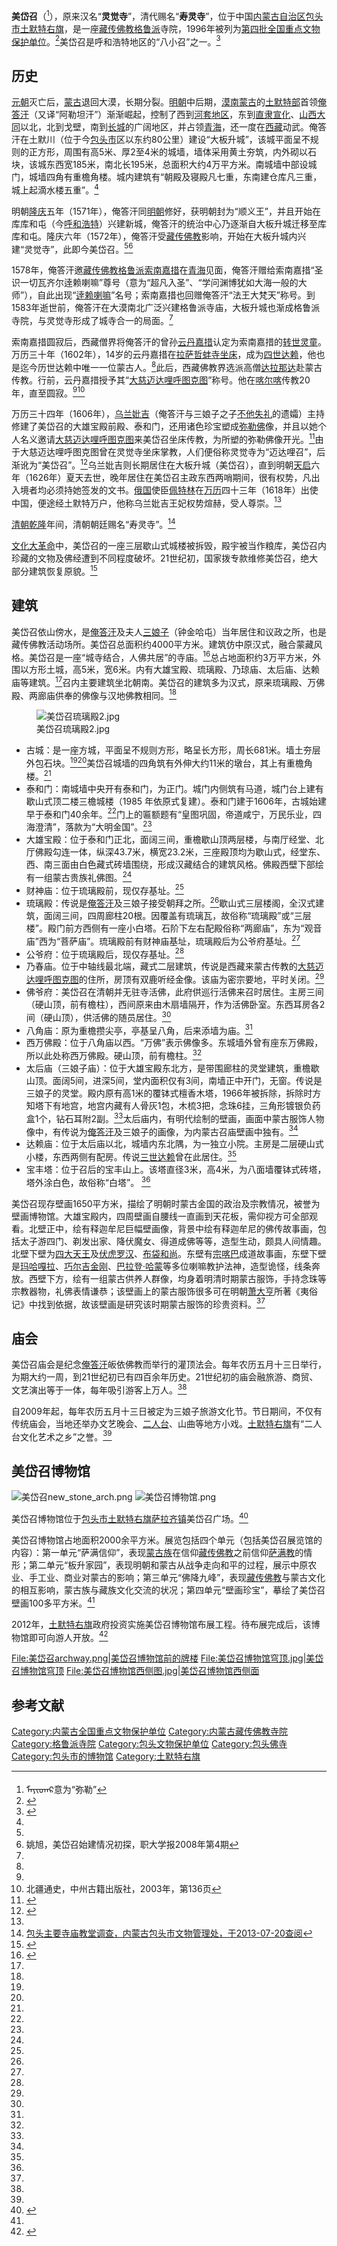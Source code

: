 {{coord|40|36|13|N|110|42|14|E|display=title|scale:10000}}
{{Infobox Tibetan Buddhist monastery
|name =美岱召
|image = 美岱召古城全景沙盘.jpg
|image size = 250px
|alt = 
|caption = 美岱召博物馆内的美岱召全景沙盘
|t=
|w=
|to = 
|ipa={{IPA|}}
|z=
|thdl=
|e=
|tc=美岱召
|s=美岱召
|p=
|m=ᠮᠠᠶᠢᠳᠠᠷ ᠵᠤᠤ
|k=
|pushpin_map = 
|latd =  | latm =  | lats =  | latNS = 
|longd=  | longm= | longs =| longEW = 
|iso_region = 
|map_caption = 
|mapsize = 
|location_country = 中国
|location = {{CHN}}[[内蒙古自治区|内蒙古自治区]][[包头市|包头市]][[土默特右旗|土默特右旗]]
|coordinates_display =
|founded_by = [[俺答汗|俺答汗]]
|date_founded =1572年
|date_renovated =
|sect = [[格鲁派|格鲁派]]
|mather =
|children =
|dedicated_to = 
|tulku =
|head_lama = 
|head_mgh =
|no._of_monks = 
|architecture = 
|festivals =
|footnotes = 
}}
{{文物保护单位
| 级别 = 全国
| 名称 = 美岱召
| 图片 = 
| 所在 = [[内蒙古自治区|内蒙古自治区]][[土默特右旗|土默特右旗]]
| 分类 = 古建筑
| 时代 = [[明朝|明]]
| 编号 = [[第四批全国重点文物保护单位|第四批]]第135项
| 登录 = 1996年11月20日
}}
'''美岱召'''（{{mong|m=ᠮᠠᠶᠢᠳᠠᠷ ᠵᠤᠤ|k=Майдар Зуу}}<ref>ᠮᠠᠶᠢᠳᠠᠷ意为“弥勒”</ref>），原来汉名“'''灵觉寺'''”，清代赐名“'''寿灵寺'''”，位于中国[[内蒙古自治区|内蒙古自治区]][[包头市|包头市]][[土默特右旗|土默特右旗]]，是一座[[藏传佛教|藏传佛教]][[格鲁派|格鲁派]]寺院，1996年被列为[[第四批全国重点文物保护单位|第四批全国重点文物保护单位]]。<ref name=zgmzzjw>{{Cite web |url=http://www.mzb.com.cn/html/report/270623-1.htm |title=“灵觉寺”城寺合一的美岱召，中国民族宗教网，2012-01-14 |access-date=2013-07-19 |archive-date=2013-09-27 |archive-url=https://web.archive.org/web/20130927130143/http://www.mzb.com.cn/html/report/270623-1.htm |dead-url=no }}</ref>美岱召是呼和浩特地区的“八小召”之一。<ref name=bfxb>{{Cite web |url=http://szb.northnews.cn/bfxb/html/2012-03/28/content_916729.htm |title=刘建禄，呼和浩特召庙民谚，北方新报2012年3月28日 |access-date=2013年9月25日 |archive-date=2013年9月27日 |archive-url=https://web.archive.org/web/20130927234132/http://szb.northnews.cn/bfxb/html/2012-03/28/content_916729.htm |dead-url=yes }}</ref>

==历史==
[[元朝|元朝]]灭亡后，[[蒙古|蒙古]]退回大漠，长期分裂。[[明朝|明朝]]中后期，[[漠南蒙古|漠南蒙古]]的[[土默特部|土默特部]]首领[[俺答汗|俺答汗]]（又译“阿勒坦汗”）渐渐崛起，控制了西到[[河套地区|河套地区]]，东到[[直隶|直隶]][[宣府镇|宣化]]、[[山西|山西]][[大同市|大同]]以北，北到戈壁，南到[[长城|长城]]的广阔地区，并占领[[青海|青海]]，还一度在[[西藏|西藏]]动武。俺答汗在土默川（位于今[[包头市|包头市]]区以东约80公里）建设“大板升城”，该城平面呈不规则的正方形，周围有高5米、厚2至4米的城墙，墙体采用黄土夯筑，内外砌以石块，该城东西宽185米，南北长195米，总面积大约4万平方米。南城墙中部设城门，城墙四角有重檐角楼。城内建筑有“朝殿及寝殿凡七重，东南建仓库凡三重，城上起滴水楼五重”。<ref name=zgmzzjw/>

明朝[[隆庆_(明朝)|隆庆]]五年（1571年），俺答汗同[[明朝|明朝]]修好，获明朝封为“顺义王”，并且开始在库库和屯（今[[呼和浩特|呼和浩特]]）兴建新城，俺答汗的统治中心乃逐渐自大板升城迁移至库库和屯。隆庆六年（1572年），俺答汗受[[藏传佛教|藏传佛教]]影响，开始在大板升城内兴建“灵觉寺”，此即今美岱召。<ref name=zgmzzjw/><ref>姚旭，美岱召始建情况初探，职大学报2008年第4期</ref>

1578年，俺答汗邀[[藏传佛教|藏传佛教]][[格鲁派|格鲁派]][[索南嘉措|索南嘉措]]在[[青海|青海]]见面，俺答汗赠给索南嘉措“圣识一切瓦齐尔逹赖喇嘛”尊号（意为“超凡入圣”、“学问渊博犹如大海一般的大师”），自此出现“[[达赖|逹赖喇嘛]]”名号；索南嘉措也回赠俺答汗“法王大梵天”称号。到1583年逝世前，俺答汗在大漠南北广泛兴建格鲁派寺庙，大板升城也渐成格鲁派寺院，与灵觉寺形成了城寺合一的局面。<ref name=zgmzzjw/>

索南嘉措圆寂后，西藏僧界将俺答汗的曾孙[[云丹嘉措|云丹嘉措]]认定为索南嘉措的[[转世灵童|转世灵童]]。万历三十年（1602年），14岁的云丹嘉措在[[拉萨|拉萨]][[哲蚌寺|哲蚌寺]][[坐床|坐床]]，成为[[云丹嘉措|四世达赖]]，他也是迄今历世达赖中唯一一位蒙古人。<ref name=zgmzzjw/>此后，西藏佛教界选派高僧[[大慈迈达哩呼图克图|达拉那达]]赴蒙古传教。行前，云丹嘉措授予其“[[大慈迈达哩呼图克图|大慈迈达哩呼图克图]]”称号。他在[[喀尔喀|喀尔喀]]传教20年，直至圆寂。<ref name=zgmzzjw/><ref>北疆通史，中州古籍出版社，2003年，第136页</ref>

万历三十四年（1606年），[[乌兰妣吉|乌兰妣吉]]（俺答汗与三娘子之子[[不他失礼|不他失礼]]的遗孀）主持修建了美岱召的大雄宝殿前殿、泰和门，还用诸色珍宝塑成[[弥勒佛|弥勒佛]]像，并且以她个人名义邀请[[大慈迈达哩呼图克图|大慈迈达哩呼图克图]]来美岱召坐床传教，为所塑的弥勒佛像开光。<ref name=wlpj>{{Cite web |url=http://www.mzb.com.cn/html/Home/report/312331-1.htm |title=土默特的女儿——乌兰妣吉，中国民族宗教网，2012-07-03 |access-date=2013-07-19 |archive-date=2012-11-20 |archive-url=https://web.archive.org/web/20121120074147/http://www.mzb.com.cn/html/Home/report/312331-1.htm |dead-url=no }}</ref>由于大慈迈达哩呼图克图曾在灵觉寺坐床掌教，人们便俗称灵觉寺为“迈达哩召”，后渐讹为“美岱召”。<ref name=qgzd>{{Cite book |title=全国重点文物保护单位·第一至第五批·第Ⅰ卷 |publisher=文物出版社 |year=2004 |isbn=7-5010-1525-2 |pages=460 }}</ref>乌兰妣吉则长期居住在大板升城（美岱召），直到明朝[[天启|天启]]六年（1626年）夏天去世，晚年居住在美岱召主政东西两哨期间，很有权势，凡出入境者均必须持她签发的文书。[[俄罗斯帝国|俄国]]使臣[[佩特林|佩特林]]在[[万历|万历]]四十三年（1618年）出使中国，便途经土默特万户，他称乌兰妣吉王妃权势煊赫，受人尊崇。<ref name=wlpj/>

[[清朝|清朝]][[乾隆|乾隆]]年间，清朝朝廷赐名“寿灵寺”。<ref name=btww>[http://btww.cn/content.asp?classid=558&id=843 包头主要寺庙教堂调查，内蒙古包头市文物管理处，于2013-07-20查阅]{{dead link|date=2018年4月 |bot=InternetArchiveBot |fix-attempted=yes }}</ref>

[[文化大革命|文化大革命]]中，美岱召的一座三层歇山式城楼被拆毁，殿宇被当作粮库，美岱召内珍藏的文物及佛经遭到不同程度破坏。21世纪初，国家拨专款维修美岱召，绝大部分建筑恢复原貌。<ref name=zbfw>{{Cite web |url=http://www.northnews.cn/2012/0329/732883.shtml |title=大青山麓佛音地——美岱召，正北方网，2012-03-29 |access-date=2013-07-19 |archive-date=2019-06-05 |archive-url=https://web.archive.org/web/20190605222213/http://www.northnews.cn/2012/0329/732883.shtml |dead-url=yes }}</ref>

==建筑==
美岱召依山傍水，是[[俺答汗|俺答汗]]及夫人[[三娘子|三娘子]]（钟金哈屯）当年居住和议政之所，也是藏传佛教活动场所。美岱召总面积约4000平方米。建筑仿中原汉式，融合蒙藏风格。美岱召是一座“城寺结合，人佛共居”的寺庙。<ref name=xhw>{{Cite web |url=http://www.nmg.xinhuanet.com/zt/2010-12/15/content_22825131.htm |title=美岱召，新华网，2010-12-15 |access-date=2013-07-19 |archive-date=2012-06-05 |archive-url=https://web.archive.org/web/20120605213615/http://www.nmg.xinhuanet.com/zt/2010-12/15/content_22825131.htm |dead-url=no }}</ref>总占地面积约3万平方米，外围以方形土城，高5米，宽6米。内有大雄宝殿、琉璃殿、乃琼庙、太后庙、达赖庙等建筑。<ref name=qgzd/>召内主要建筑坐北朝南。美岱召的建筑多为汉式，原来琉璃殿、万佛殿、两廊庙供奉的佛像与汉地佛教相同。<ref name=btww/>

[[File:美岱召琉璃殿2.jpg|thumb]]
*古城：是一座方城，平面呈不规则方形，略呈长方形，周长681米。墙土夯层外包石块。<ref name=btww/><ref name=xhw/>美岱召城墙的四角筑有外伸大约11米的墩台，其上有重檐角楼。<ref name=xhw/>
*泰和门：南城墙中央开有泰和门，为正门。城门内侧筑有马道，城门台上建有歇山式顶二楼三檐城楼（1985 年依原式复建）。泰和门建于1606年，古城始建早于泰和门40余年。<ref name=btww/>门上的匾额题有“皇图巩固，帝道咸宁，万民乐业，四海澄清”，落款为“大明金国”。<ref name=xhw/>
*大雄宝殿：位于泰和门正北，面阔三间，重檐歇山顶两层楼，与南厅经堂、北厅佛殿勾连一体，纵深43.7米，横宽23.2米，三座殿顶均为歇山式，经堂东、西、南三面由白色藏式砖墙围绕，形成汉藏结合的建筑风格。佛殿西壁下部绘有一组蒙古贵族礼佛图。<ref name=btww/>
*财神庙：位于琉璃殿前，现仅存基址。<ref name=btww/>
*琉璃殿：传说是[[俺答汗|俺答汗]]及三娘子接受朝拜之所。<ref name=xhw/>歇山式三层楼阁，全汉式建筑，面阔三间，四周廊柱20根。因覆盖有琉璃瓦，故俗称“琉璃殿”或“三层楼”。殿门前方西侧有一座小白塔。石阶下左右配殿俗称“两廊庙”，东为“观音庙”西为“菩萨庙”。琉璃殿前有财神庙基址，琉璃殿后为公爷府基址。<ref name=btww/>
*公爷府：位于琉璃殿后，现仅存基址。<ref name=btww/>
*乃春庙。位于中轴线最北端，藏式二层建筑，传说是西藏来蒙古传教的[[大慈迈达哩呼图克图|大慈迈达哩呼图克图]]的住所，房顶有双鹿听经金像。该庙为密宗要地，平时关闭。<ref name=btww/>
*佛爷府：美岱召在清朝并无驻寺活佛，此府供巡行活佛来召时居住。主房三间（硬山顶，前有檐柱），西间原来由木扇墙隔开，作为活佛卧室。东西耳房各2间（硬山顶），供活佛的随员居住。<ref name=btww/>
*八角庙：原为重檐攒尖亭，亭基呈八角，后来添墙为庙。<ref name=btww/>
*西万佛殿：位于八角庙以西。“万佛”表示佛像多。东城墙外曾有座东万佛殿，所以此处称西万佛殿。硬山顶，前有檐柱。<ref name=btww/>
*太后庙（三娘子庙）：位于大雄宝殿东北方，是带围廊柱的灵堂建筑，重檐歇山顶。面阔5间，进深5间，堂内面积仅有3间，南墙正中开门，无窗。传说是三娘子的灵堂。殿内原有高1米的覆钵式檀香木塔，1966年被拆除，拆除时方知塔下有地宫，地宫内藏有人骨灰1包，木梳3把，念珠6挂，三角形镀银负药盒1个，钻石耳附2副。<ref name=btww/>太后庙内，有明代绘制的壁画，画面中蒙古服饰人物像中，有传说为[[俺答汗|俺答汗]]及三娘子的画像，为内蒙古召庙壁画中独有。<ref name=xhw/>
*达赖庙：位于太后庙以北，城墙内东北隅，为一独立小院。主房是二层硬山式小楼，东西两侧有配房。传说[[索南嘉措|三世达赖]]曾在此居住。<ref name=btww/>
*宝丰塔：位于召后的宝丰山上。该塔直径3米，高4米，为八面墙覆钵式砖塔，塔外涂白色，故俗称“白塔”。 <ref name=btww/>

美岱召现存壁画1650平方米，描绘了明朝时蒙古金国的政治及宗教情况，被誉为壁画博物馆。大雄宝殿内，四周壁画自腰线一直画到天花板，需仰视方可全部观看。北壁正中，绘有释迦牟尼巨幅壁画像，背景中绘有释迦牟尼的佛传故事画，包括太子游四门、剃发出家、降伏魔女、得道成佛等等，造型生动，颇具人间情趣。北壁下壁为[[四大天王|四大天王]]及[[伏虎罗汉|伏虎罗汉]]、[[布袋和尚|布袋和尚]]。东壁有[[宗喀巴|宗喀巴]]成道故事画，东壁下壁是[[玛哈嘎拉|玛哈嘎拉]]、[[巧尔吉金刚|巧尔吉金刚]]、[[巴拉登·哈蒙|巴拉登·哈蒙]]等多位喇嘛教护法神，造型诡怪，线条奔放。西壁下方，绘有一组蒙古供养人群像，均身着明清时期蒙古服饰，手持念珠等宗教器物，礼佛表情谦恭；该壁画上的蒙古服饰很多可在明朝[[萧大亨|萧大亨]]所著《夷俗记》中找到依据，故该壁画是研究该时期蒙古服饰的珍贵资料。<ref name=xhw/>

==庙会==
美岱召庙会是纪念[[俺答汗|俺答汗]]皈依佛教而举行的灌顶法会。每年农历五月十三日举行，为期大约一周，到21世纪初已有四百余年历史。21世纪初的庙会融旅游、商贸、文艺演出等于一体，每年吸引游客上万人。<ref name=zbfw/>

自2009年起，每年农历五月十三日被定为三娘子旅游文化节。节日期间，不仅有传统庙会，当地还举办文艺晚会、[[二人台|二人台]]、山曲等地方小戏。[[土默特右旗|土默特右旗]]有“二人台文化艺术之乡”之誉。<ref name=zbfw/>

==美岱召博物馆==
[[File:美岱召new_stone_arch.png|thumb]]
[[File:美岱召博物馆.png|thumb]]

美岱召博物馆位于[[包头市|包头市]][[土默特右旗|土默特右旗]][[萨拉齐镇|萨拉齐镇]]美岱召广场。<ref name=clcbwg>{{Cite web |url=http://www.tyert.cn/Html/clcls/2013-6/13/1361316183314114.html |title=美岱召博物馆简介，土默特右旗文化体育广播电视局，于2013-09-26查阅 |access-date=2013-09-26 |archive-url=https://web.archive.org/web/20130927073311/http://www.tyert.cn/Html/clcls/2013-6/13/1361316183314114.html |archive-date=2013-09-27 |dead-url=yes }}</ref>

美岱召博物馆占地面积2000余平方米。展览包括四个单元（包括美岱召展览馆的内容）：第一单元“萨满信仰”，表现[[蒙古族|蒙古族]]在信仰[[藏传佛教|藏传佛教]]之前信仰[[萨满教|萨满教]]的情形；第二单元“板升家园”，表现明朝和蒙古从战争走向和平的过程，展示中原农业、手工业、商业对蒙古的影响；第三单元“佛降九峰”，表现[[藏传佛教|藏传佛教]]与蒙古文化的相互影响，蒙古族与藏族文化交流的状况；第四单元“壁画珍宝”，摹绘了美岱召壁画100多平方米。<ref name=clcbwg/>

2012年，[[土默特右旗|土默特右旗]]政府投资实施美岱召博物馆布展工程。待布展完成后，该博物馆即可向游人开放。<ref>{{Cite web |url=http://roll.sohu.com/20120228/n336169943.shtml |title=包头市土右旗将投1.64亿建敕勒川文化产业园，搜狐，2012年02月28日 |access-date=2013年9月26日 |archive-date=2021年3月5日 |archive-url=https://web.archive.org/web/20210305215714/http://roll.sohu.com/20120228/n336169943.shtml |dead-url=no }}</ref>

<gallery>
File:美岱召archway.png|美岱召博物馆前的牌楼
File:美岱召博物馆穹顶.jpg|美岱召博物馆穹顶
File:美岱召博物馆西侧图.jpg|美岱召博物馆西侧面
</gallery>

==参考文献==
{{reflist}}

{{内蒙古全国重点文物保护单位}}
{{清代蒙古}}
{{DEFAULTSORT:Mei}}
[[Category:内蒙古全国重点文物保护单位|Category:内蒙古全国重点文物保护单位]]
[[Category:内蒙古藏传佛教寺院|Category:内蒙古藏传佛教寺院]]
[[Category:格鲁派寺院|Category:格鲁派寺院]]
[[Category:包头文物保护单位|Category:包头文物保护单位]]
[[Category:包头佛寺|Category:包头佛寺]]
[[Category:包头市的博物馆|Category:包头市的博物馆]]
[[Category:土默特右旗|Category:土默特右旗]]